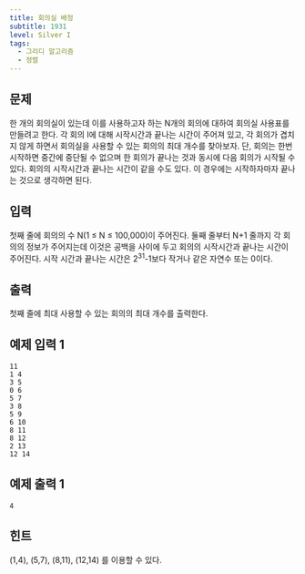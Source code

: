 ```yaml
---
title: 회의실 배정
subtitle: 1931
level: Silver I
tags:
  - 그리디 알고리즘
  - 정렬
---
```


## 문제

한 개의 회의실이 있는데 이를 사용하고자 하는 N개의 회의에 대하여 회의실 사용표를 만들려고 한다. 각 회의 I에 대해 시작시간과 끝나는 시간이 주어져 있고, 각 회의가 겹치지 않게 하면서 회의실을 사용할 수 있는 회의의 최대 개수를 찾아보자. 단, 회의는 한번 시작하면 중간에 중단될 수 없으며 한 회의가 끝나는 것과 동시에 다음 회의가 시작될 수 있다. 회의의 시작시간과 끝나는 시간이 같을 수도 있다. 이 경우에는 시작하자마자 끝나는 것으로 생각하면 된다.

## 입력

첫째 줄에 회의의 수 N(1 ≤ N ≤ 100,000)이 주어진다. 둘째 줄부터 N+1 줄까지 각 회의의 정보가 주어지는데 이것은 공백을 사이에 두고 회의의 시작시간과 끝나는 시간이 주어진다. 시작 시간과 끝나는 시간은 2<sup>31</sup>-1보다 작거나 같은 자연수 또는 0이다.

## 출력

첫째 줄에 최대 사용할 수 있는 회의의 최대 개수를 출력한다.

## 예제 입력 1

```
11
1 4
3 5
0 6
5 7
3 8
5 9
6 10
8 11
8 12
2 13
12 14
```

## 예제 출력 1

```
4
```

## 힌트

(1,4), (5,7), (8,11), (12,14) 를 이용할 수 있다.
